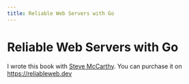 ```yaml
---
title: Reliable Web Servers with Go
---
```


# Reliable Web Servers with Go

I wrote this book with [Steve McCarthy](http://redlua.com/). You can purchase it on https://reliableweb.dev
